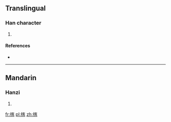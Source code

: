 ==Translingual==

===Han character===
{{Han char|rn=75|rad=木|as=09|sn=13|four=43964|canj=DJHR}}

# {{defn|Han|sort=木09}}

====References====
* {{Han ref|kx=0538.100|dkj=15092|hdz=21256.030|uh=6941|ud=26945|bh=DDE7|bd=56807}}

----

==Mandarin==

===Hanzi===
{{cmn-hanzi|pin=[[chā]] ([[cha1]]), [[chá]] ([[cha2]]), [[hé]] ([[he2]])|wg=ch'a<sup>1</sup>, ch'a<sup>2</sup>, ho<sup>2</sup>}}

# {{defn|lang=cmn|sort=木09}}

[[fr:楁]]
[[pl:楁]]
[[zh:楁]]
